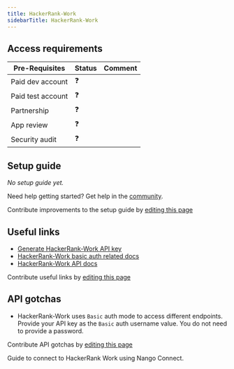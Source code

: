 ```yaml
---
title: HackerRank-Work
sidebarTitle: HackerRank-Work
---
```



<Overview />
<PreBuiltTooling />
<PreBuiltUseCases />

## Access requirements
| Pre-Requisites | Status | Comment|
| - | - | - |
| Paid dev account | ❓ |  |
| Paid test account | ❓ |  |
| Partnership | ❓ | |
| App review | ❓ |  |
| Security audit | ❓ | |


## Setup guide

_No setup guide yet._

<Tip>Need help getting started? Get help in the [community](https://nango.dev/slack).</Tip>

<Note>Contribute improvements to the setup guide by [editing this page](https://github.com/nangohq/nango/tree/master/docs-v2/integrations/all/hackerrank-work.mdx)</Note>


## Useful links

-   [Generate HackerRank-Work API key](https://hackerrank.com/x/settings/api)
-   [HackerRank-Work basic auth related docs](https://www.hackerrank.com/work/apidocs#!/Introduction/options_intro_authentication)
-   [HackerRank-Work API docs](https://www.hackerrank.com/work/apidocs#!/Introduction/options_intro_api)

<Note>Contribute useful links by [editing this page](https://github.com/nangohq/nango/tree/master/docs-v2/integrations/all/hackerrank-work.mdx)</Note>

## API gotchas

- HackerRank-Work uses `Basic` auth mode to access different endpoints. Provide your API key as the `Basic` auth username value. You do not need to provide a password.

<Note>Contribute API gotchas by [editing this page](https://github.com/nangohq/nango/tree/master/docs-v2/integrations/all/hackerrank-work.mdx)</Note>

<Card title="Connect to HackerRank Work" icon="link" href="/integrations/all/hackerrank-work/connect" horizontal>
  Guide to connect to HackerRank Work using Nango Connect.
</Card>

